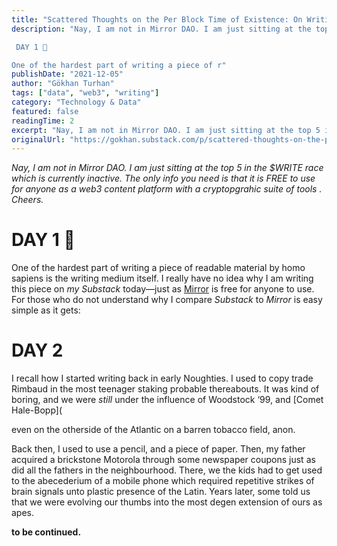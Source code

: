 ```yaml
---
title: "Scattered Thoughts on the Per Block Time of Existence: On Writing #1"
description: "Nay, I am not in Mirror DAO. I am just sitting at the top 5 in the $WRITE race which is currently inactive. The only info you need is that it is FREE to use for anyone as a web3 content platform with a cryptopgrahic suite of tools . Cheers.

 DAY 1 🥷

One of the hardest part of writing a piece of r"
publishDate: "2021-12-05"
author: "Gökhan Turhan"
tags: ["data", "web3", "writing"]
category: "Technology & Data"
featured: false
readingTime: 2
excerpt: "Nay, I am not in Mirror DAO. I am just sitting at the top 5 in the $WRITE race which is currently inactive. The only info you need is that it is FREE to use for anyone as a web3 content platform with..."
originalUrl: "https://gokhan.substack.com/p/scattered-thoughts-on-the-per-block-time-of-existence-on-writing-1"
---
```


*Nay, I am not in Mirror DAO. I am just sitting at the top 5 in the $WRITE race which is currently inactive. The only info you need is that it is FREE to use for anyone as a web3 content platform with a cryptopgrahic suite of tools . Cheers.*

# DAY 1 🥷

One of the hardest part of writing a piece of readable material by homo sapiens is the writing medium itself. I really have no idea why I am writing this piece on *my Substack* today—just as [Mirror](https://mirror.xyz/dashboard) is free for anyone to use. For those who do not understand why I compare *Substack* to *Mirror* is easy simple as it gets:

# DAY 2

I recall how I started writing back in early Noughties. I used to copy trade Rimbaud in the most teenager staking probable thereabouts. It was kind of boring, and we were *still* under the influence of Woodstock ‘99, and [Comet Hale-Bopp](

<YouTubeEmbed url="https://youtube.com/watch?v=HtZN9QMUNqU" />

even on the otherside of the Atlantic on a barren tobacco field, anon.

Back then, I used to use a pencil, and a piece of paper. Then, my father acquired a brickstone Motorola through some newspaper coupons just as did all the fathers in the neighbourhood. There, we the kids had to get used to the abecederium of a mobile phone which required repetitive strikes of brain signals unto plastic presence of the Latin. Years later, some told us that we were evolving our thumbs into the most degen extension of ours as apes.

**to be continued.**